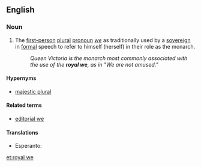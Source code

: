 ==English==

===Noun===
{{en-noun|head=[[royal]] [[we]]}}

# The [[first-person]] [[plural]] [[pronoun]] ''[[we]]'' as traditionally used by a [[sovereign]] in [[formal]] speech to refer to himself (herself) in their role as the monarch.
#: ''Queen Victoria is the monarch most commonly associated with the use of the '''royal we''', as in "We are not amused."''

====Hypernyms====
* {{sense|plural "we" used by a sovereign}} [[majestic plural]]

====Related terms====
* [[editorial we]]

====Translations====
{{trans-top|plural "we" used by a sovereign}}
* Esperanto: {{t|eo|reĝa ni}}
{{trans-mid}}
{{trans-bottom}}

[[et:royal we]]